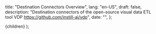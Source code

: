  title: "Destination Connectors Overview",
  lang: "en-US",
  draft: false,
  description:
    "Destination connectors of the open-source visual data ETL tool VDP https://github.com/instill-ai/vdp",
  date: "",
};

  <DocsLayout meta={meta}>{children}</DocsLayout>
);
